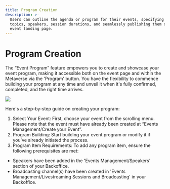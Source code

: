 ```yaml
---
title: Program Creation
description: >-
  Users can outline the agenda or program for their events, specifying session
  topics, speakers, session durations, and seamlessly publishing them on the
  event landing page.
---
```


# Program Creation

The “Event Program” feature empowers you to create and showcase your event program, making it accessible both on the event page and within the Metaverse via the 'Program' button. You have the flexibility to commence building your program at any time and unveil it when it's fully confirmed, completed, and the right time arrives.

![](/img/Marvaimages/documentationavatarmeetingprogramee.jpg)

Here's a step-by-step guide on creating your program:

1. Select Your Event: First, choose your event from the scrolling menu. Please note that the event must have already been created at “Events Management/Create your Event”.
2.  Program Building: Start building your event program or modify it if you've already initiated the process.
3.  Program Item Requirements: To add any program item, ensure the following prerequisites are met:

* Speakers have been added in the 'Events Management/Speakers' section of your Backoffice.
* Broadcasting channel(s) have been created in 'Events Management/Livestreaming Sessions and Broadcasting' in your Backoffice.

